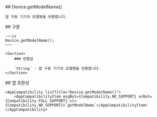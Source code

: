 
<Section>
    ## Device.getModelName()

    앱 구동 기기의 모델명을 반환합니다.
</Section>
<Section>
    ## 구문

    ~~~js
    Device.getModelName();
    ~~~

    <Section>
        ### 반환값

        `String` - 앱 구동 기기의 모델명을 반환합니다.
    </Section>
</Section>
<Section>
    ## 앱 호환성

    <AppCompatibility listTitle="Device.getModelName()">
        <AppCompatibilityItem msgBot={Compatibility.NO_SUPPORT} arBot={Compatibility.FULL_SUPPORT} sl={Compatibility.NO_SUPPORT}>`getModelName`</AppCompatibilityItem>
    </AppCompatibility>
</Section>